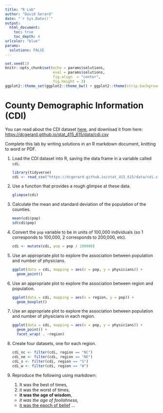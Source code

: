 ```yaml
---
title: "R Lab"
author: "David Gerard"
date: "`r Sys.Date()`"
output:  
  html_document:
    toc: true
    toc_depth: 4
urlcolor: "blue"
params:
  solutions: FALSE
---
```


```r
set.seed(1)
knitr::opts_chunk$set(echo = params$solutions, 
                      eval = params$solutions, 
                      fig.align  = "center",
                      fig.height = 3)
ggplot2::theme_set(ggplot2::theme_bw() + ggplot2::theme(strip.background = ggplot2::element_rect(fill = "white")))
```

# County Demographic Information (CDI)

You can read about the CDI dataset [here](https://dcgerard.github.io/stat_415_615/data.html#County_Demographic_Information), and download it from here: <https://dcgerard.github.io/stat_415_615/data/cdi.csv>

Complete this lab by writing solutions in an R markdown document, knitting to word or PDF.

1. Load the CDI dataset into R, saving the data frame in a variable called `cdi`.

    ```r
    library(tidyverse)
    cdi <- read_csv("https://dcgerard.github.io/stat_415_615/data/cdi.csv")
    ```

2. Use a function that provides a rough glimpse at these data.

    ```r
    glimpse(cdi)
    ```

3. Calculate the mean and standard deviation of the population of the counties.

    ```r
    mean(cdi$pop)
    sd(cdi$pop)
    ```

4. Convert the `pop` variable to be in units of 100,000 individuals (so 1 corresponds to 100,000, 2 corresponds to 200,000, etc).

    ```r
    cdi <- mutate(cdi, pop = pop / 100000)
    ```

5. Use an appropriate plot to explore the association between population and number of physicians.

    ```r
    ggplot(data = cdi, mapping = aes(x = pop, y = physicians)) +
      geom_point()
    ```

6. Use an appropriate plot to explore the association between region and population.

    ```r
    ggplot(data = cdi, mapping = aes(x = region, y = pop)) +
      geom_boxplot()
    ```

7. Use an appropriate plot to explore the association between population and number of physicians in each region.

    ```r
    ggplot(data = cdi, mapping = aes(x = pop, y = physicians)) +
      geom_point() +
      facet_wrap( . ~region)
    ```

8. Create four datasets, one for each region.

    ```r
    cdi_nc <- filter(cdi, region == "NC")
    cdi_ne <- filter(cdi, region == "NE")
    cdi_s <- filter(cdi, region == "S")
    cdi_w <- filter(cdi, region == "W")
    ```

9. Reproduce the following using markdown:

    1. It was the best of times, 
    2. it was the worst of times, 
    - **it was the age of wisdom**, 
    - *it was the age of foolishness,* 
    - [it was the epoch of belief](https://www.youtube.com/watch?v=dQw4w9WgXcQ) ...

